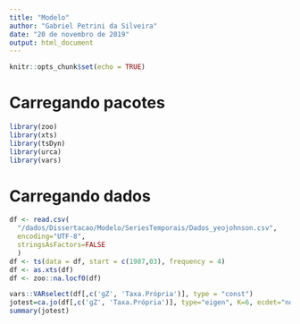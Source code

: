 ```yaml
---
title: "Modelo"
author: "Gabriel Petrini da Silveira"
date: "20 de novembro de 2019"
output: html_document
---
```


```r
knitr::opts_chunk$set(echo = TRUE)
```

# Carregando pacotes

```r
library(zoo)
library(xts)
library(tsDyn)
library(urca)
library(vars)
```

# Carregando dados

```r
df <- read.csv(
  "/dados/Dissertacao/Modelo/SeriesTemporais/Dados_yeojohnson.csv",
  encoding="UTF-8", 
  stringsAsFactors=FALSE
  )
df <- ts(data = df, start = c(1987,03), frequency = 4)
df <- as.xts(df)
df <- zoo::na.locf0(df)
```

```r
vars::VARselect(df[,c('gZ', 'Taxa.Própria')], type = "const")
jotest=ca.jo(df[,c('gZ', 'Taxa.Própria')], type="eigen", K=6, ecdet="none", spec="longrun") 
summary(jotest)
```


